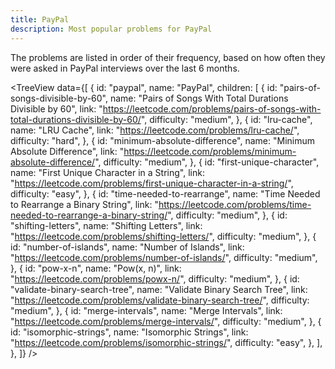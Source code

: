 ```yaml
---
title: PayPal
description: Most popular problems for PayPal
---
```


<Note type="note" title="Note">
The problems are listed in order of their frequency, based on how often they were asked in PayPal interviews over the last 6 months.
</Note>

<TreeView
  data={[
    {
      id: "paypal",
      name: "PayPal",
      children: [
        {
          id: "pairs-of-songs-divisible-by-60",
          name: "Pairs of Songs With Total Durations Divisible by 60",
          link: "https://leetcode.com/problems/pairs-of-songs-with-total-durations-divisible-by-60/",
          difficulty: "medium",
        },
        {
          id: "lru-cache",
          name: "LRU Cache",
          link: "https://leetcode.com/problems/lru-cache/",
          difficulty: "hard",
        },
        {
          id: "minimum-absolute-difference",
          name: "Minimum Absolute Difference",
          link: "https://leetcode.com/problems/minimum-absolute-difference/",
          difficulty: "medium",
        },
        {
          id: "first-unique-character",
          name: "First Unique Character in a String",
          link: "https://leetcode.com/problems/first-unique-character-in-a-string/",
          difficulty: "easy",
        },
        {
          id: "time-needed-to-rearrange",
          name: "Time Needed to Rearrange a Binary String",
          link: "https://leetcode.com/problems/time-needed-to-rearrange-a-binary-string/",
          difficulty: "medium",
        },
        {
          id: "shifting-letters",
          name: "Shifting Letters",
          link: "https://leetcode.com/problems/shifting-letters/",
          difficulty: "medium",
        },
        {
          id: "number-of-islands",
          name: "Number of Islands",
          link: "https://leetcode.com/problems/number-of-islands/",
          difficulty: "medium",
        },
        {
          id: "pow-x-n",
          name: "Pow(x, n)",
          link: "https://leetcode.com/problems/powx-n/",
          difficulty: "medium",
        },
        {
          id: "validate-binary-search-tree",
          name: "Validate Binary Search Tree",
          link: "https://leetcode.com/problems/validate-binary-search-tree/",
          difficulty: "medium",
        },
        {
          id: "merge-intervals",
          name: "Merge Intervals",
          link: "https://leetcode.com/problems/merge-intervals/",
          difficulty: "medium",
        },
        {
          id: "isomorphic-strings",
          name: "Isomorphic Strings",
          link: "https://leetcode.com/problems/isomorphic-strings/",
          difficulty: "easy",
        },
      ],
    },
  ]}
/>
